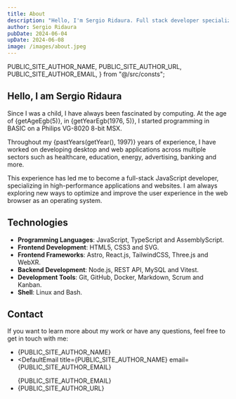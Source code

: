 ```yaml
---
title: About
description: "Hello, I'm Sergio Ridaura. Full stack developer specializing in TypeScript, AssemblyScript, Astro, React, Tailwind, Node, and MySQL. I create high-performance applications and websites."
author: Sergio Ridaura
pubDate: 2024-06-04
upDate: 2024-06-08
image: /images/about.jpeg
---
```


  PUBLIC_SITE_AUTHOR_NAME,
  PUBLIC_SITE_AUTHOR_URL,
  PUBLIC_SITE_AUTHOR_EMAIL,
} from "@/src/consts";

## Hello, I am Sergio Ridaura

Since I was a child, I have always been fascinated by computing. At the age of {getAgeEgb(5)}, in {getYearEgb(1976, 5)}, I started programming in BASIC on a Philips VG-8020 8-bit MSX.

Throughout my {pastYears(getYear(), 1997)} years of experience, I have worked on developing desktop and web applications across multiple sectors such as healthcare, education, energy, advertising, banking and more.

This experience has led me to become a full-stack JavaScript developer, specializing in high-performance applications and websites. I am always exploring new ways to optimize and improve the user experience in the web browser as an operating system.

## Technologies

- **Programming Languages**: JavaScript, TypeScript and AssemblyScript.
- **Frontend Development**: HTML5, CSS3 and SVG.
- **Frontend Frameworks**: Astro, React.js, TailwindCSS, Three.js and WebXR.
- **Backend Development**: Node.js, REST API, MySQL and Vitest.
- **Development Tools**: Git, GitHub, Docker, Markdown, Scrum and Kanban.
- **Shell**: Linux and Bash.

## Contact

If you want to learn more about my work or have any questions, feel free to get in touch with me:

- <DefaultA title="PUBLIC_SITE_AUTHOR_NAME" url={PUBLIC_SITE_AUTHOR_NAME}>
    {PUBLIC_SITE_AUTHOR_NAME}
  </DefaultA>
- <DefaultEmail
    title={PUBLIC_SITE_AUTHOR_NAME}
    email={PUBLIC_SITE_AUTHOR_EMAIL}
  >
    {PUBLIC_SITE_AUTHOR_EMAIL}
  </DefaultEmail>
- <DefaultA title="GitHub" url={PUBLIC_SITE_AUTHOR_URL}>
    {PUBLIC_SITE_AUTHOR_URL}
  </DefaultA>
